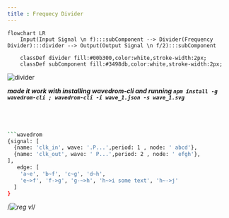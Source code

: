 ```yaml
---
title : Frequecy Divider
---
```



```mermaid
flowchart LR
    Input(Input Signal \n f):::subComponent --> Divider(Frequency Divider):::divider --> Output(Output Signal \n f/2):::subComponent

    classDef divider fill:#00b300,color:white,stroke-width:2px;
    classDef subComponent fill:#3498db,color:white,stroke-width:2px;
```
![divider](wave_1.svg)


***made it work with installing wavedrom-cli and running `npm install -g wavedrom-cli ; wavedrom-cli -i wave_1.json -s wave_1.svg`***

```bash




```wavedrom
{signal: [
  {name: 'clk_in', wave: '.P...',period: 1 , node: ' abcd'},
  {name: 'clk_out', wave: ' P...',period: 2 , node: ' efgh'},
],
   edge: [
    'a~e', 'b~f', 'c~g', 'd~h',
    'e~>f', 'f->g', 'g-~>h', 'h~>i some text', 'h~->j'
  ]
}
```
/*![reg vl](https://svg.wavedrom.com/{signal:[{name:'clk',wave:'p......'}]})*/

